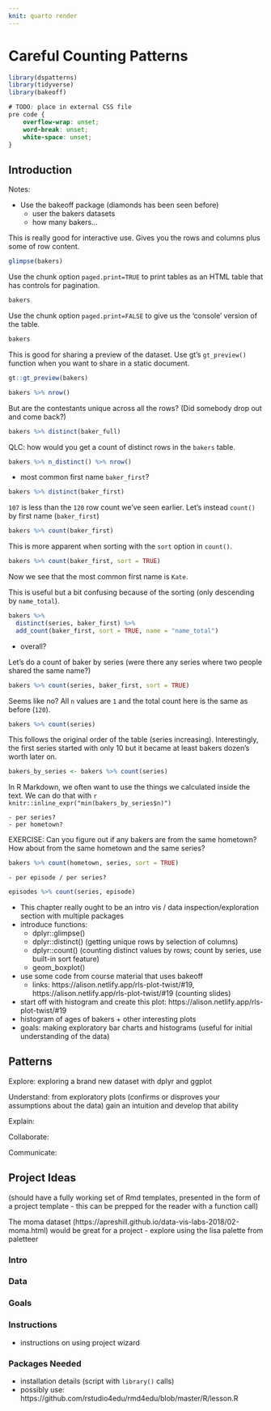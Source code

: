 ```yaml
--- 
knit: quarto render
---
```


# Careful Counting Patterns {#sec:careful-counting-patterns}

```r
library(dspatterns)
library(tidyverse)
library(bakeoff)
```

```css
# TODO: place in external CSS file
pre code {
    overflow-wrap: unset;
    word-break: unset;
    white-space: unset;
}
```


## Introduction

Notes: 

- Use the bakeoff package (diamonds has been seen before)
  - user the bakers datasets
  - how many bakers...
  
This is really good for interactive use. Gives you the rows and columns plus some of row content.
```r
glimpse(bakers)
```

Use the chunk option `paged.print=TRUE` to print tables as an HTML table that has controls for pagination.

```r
bakers
```

Use the chunk option `paged.print=FALSE` to give us the 'console' version of the table.

```r
bakers
```


This is good for sharing a preview of the dataset. Use gt's `gt_preview()` function when you want to share in a static document.

```r
gt::gt_preview(bakers)
```



```r
bakers %>% nrow()
```

But are the contestants unique across all the rows? (Did somebody drop out and come back?)

```r
bakers %>% distinct(baker_full)
```

QLC: how would you get a count of distinct rows in the `bakers` table.
```r
bakers %>% n_distinct() %>% nrow()
```
- most common first name `baker_first`?

```r
bakers %>% distinct(baker_first)
```

`107` is less than the `120` row count we've seen earlier. Let's instead `count()` by first name (`baker_first`)

```r
bakers %>% count(baker_first)
```


This is more apparent when sorting with the `sort` option in `count()`.

```r
bakers %>% count(baker_first, sort = TRUE)
```

Now we see that the most common first name is `Kate`.

This is useful but a bit confusing because of the sorting (only descending by `name_total`).

```r
bakers %>% 
  distinct(series, baker_first) %>%
  add_count(baker_first, sort = TRUE, name = "name_total")
```

   - overall?

Let's do a count of baker by series (were there any series where two people shared the same name?)


```r
bakers %>% count(series, baker_first, sort = TRUE)
```
Seems like no? All `n` values are `1` and the total count here is the same as before (`120`). 

```r
bakers %>% count(series)
```
This follows the original order of the table (series increasing). Interestingly, the first series started with only 10 but it became at least bakers dozen's worth later on. 

```r
bakers_by_series <- bakers %>% count(series)
```

In R Markdown, we often want to use the things we calculated inside the text. We can do that with `r knitr::inline_expr("min(bakers_by_series$n)")`
 
    - per series?
    - per hometown?
    
EXERCISE: Can you figure out if any bakers are from the same hometown? How about from the same hometown and the same series?

```r
bakers %>% count(hometown, series, sort = TRUE)
```
    
    - per episode / per series?
    
```r
episodes %>% count(series, episode)
```



- This chapter really ought to be an intro vis / data inspection/exploration section with multiple packages
- introduce functions:
  - dplyr::glimpse()
  - dplyr::distinct() (getting unique rows by selection of columns)
  - dplyr::count() (counting distinct values by rows; count by series, use built-in sort feature)
  - geom_boxplot()
- use some code from course material that uses bakeoff
  - links: https://alison.netlify.app/rls-plot-twist/#19, https://alison.netlify.app/rls-plot-twist/#19 (counting slides)
- start off with histogram and create this plot: https://alison.netlify.app/rls-plot-twist/#19
- histogram of ages of bakers + other interesting plots
- goals: making exploratory bar charts and histograms (useful for initial understanding of the data)

## Patterns

Explore: exploring a brand new dataset with dplyr and ggplot

Understand: from exploratory plots (confirms or disproves your assumptions about the data) gain an intuition and develop that ability

Explain:

Collaborate:

Communicate:

## Project Ideas

(should have a fully working set of Rmd templates, presented in the form of a project template - this can be prepped for the reader with a function call)

The moma dataset (https://apreshill.github.io/data-vis-labs-2018/02-moma.html) would be great for a project
- explore using the lisa palette from paletteer





### Intro


### Data


### Goals


### Instructions

 - instructions on using project wizard


### Packages Needed

 - installation details (script with `library()` calls)
 - possibly use: https://github.com/rstudio4edu/rmd4edu/blob/master/R/lesson.R


